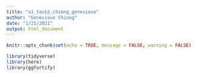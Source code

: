 ```yaml
---
title: "a1_task2_chiong_genevieve"
author: "Genevieve Chiong"
date: "1/21/2021"
output: html_document
---
```


```r
knitr::opts_chunk$set(echo = TRUE, message = FALSE, warning = FALSE)

library(tidyverse)
library(here)
library(ggfortify)
```

